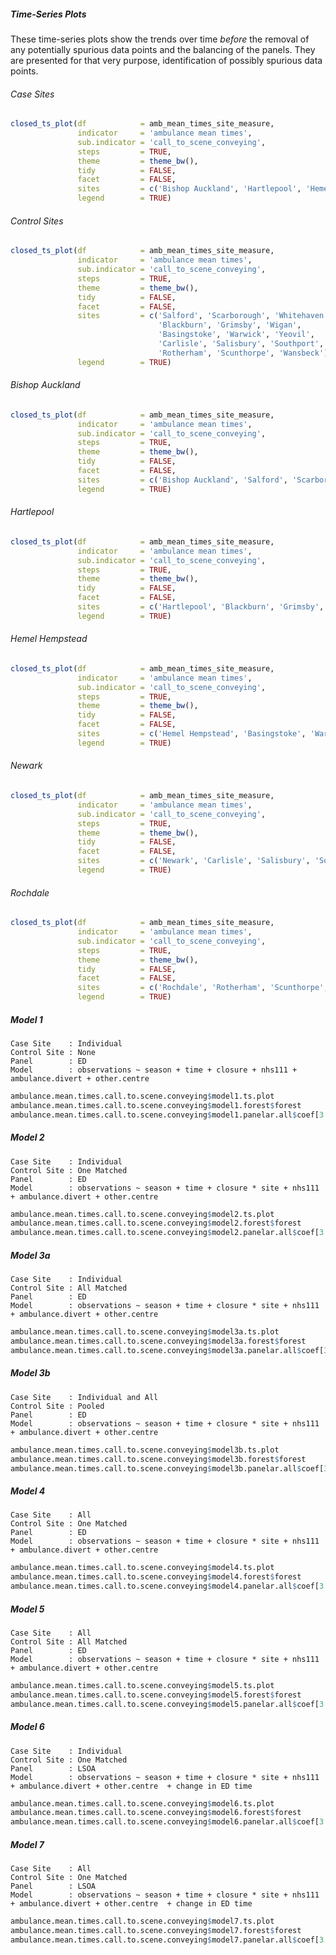 ##### Time-Series Plots

These time-series plots show the trends over time *before* the removal of any potentially spurious data points and the balancing of the panels.  They are presented for that very purpose, identification of possibly spurious data points.

###### Case Sites

```r
closed_ts_plot(df            = amb_mean_times_site_measure,
               indicator     = 'ambulance mean times',
               sub.indicator = 'call_to_scene_conveying',
               steps         = TRUE,
               theme         = theme_bw(),
               tidy          = FALSE,
               facet         = FALSE,
               sites         = c('Bishop Auckland', 'Hartlepool', 'Hemel Hempstead', 'Newark', 'Rochdale'),
               legend        = TRUE)
```

###### Control Sites

```r
closed_ts_plot(df            = amb_mean_times_site_measure,
               indicator     = 'ambulance mean times',
               sub.indicator = 'call_to_scene_conveying',
               steps         = TRUE,
               theme         = theme_bw(),
               tidy          = FALSE,
               facet         = FALSE,
               sites         = c('Salford', 'Scarborough', 'Whitehaven',
                                 'Blackburn', 'Grimsby', 'Wigan',
                                 'Basingstoke', 'Warwick', 'Yeovil',
                                 'Carlisle', 'Salisbury', 'Southport',
                                 'Rotherham', 'Scunthorpe', 'Wansbeck'),
               legend        = TRUE)
```

###### Bishop Auckland

```r
closed_ts_plot(df            = amb_mean_times_site_measure,
               indicator     = 'ambulance mean times',
               sub.indicator = 'call_to_scene_conveying',
               steps         = TRUE,
               theme         = theme_bw(),
               tidy          = FALSE,
               facet         = FALSE,
               sites         = c('Bishop Auckland', 'Salford', 'Scarborough', 'Whitehaven'),
               legend        = TRUE)
```

###### Hartlepool

```r
closed_ts_plot(df            = amb_mean_times_site_measure,
               indicator     = 'ambulance mean times',
               sub.indicator = 'call_to_scene_conveying',
               steps         = TRUE,
               theme         = theme_bw(),
               tidy          = FALSE,
               facet         = FALSE,
               sites         = c('Hartlepool', 'Blackburn', 'Grimsby', 'Wigan'),
               legend        = TRUE)
```

###### Hemel Hempstead

```r
closed_ts_plot(df            = amb_mean_times_site_measure,
               indicator     = 'ambulance mean times',
               sub.indicator = 'call_to_scene_conveying',
               steps         = TRUE,
               theme         = theme_bw(),
               tidy          = FALSE,
               facet         = FALSE,
               sites         = c('Hemel Hempstead', 'Basingstoke', 'Warwick', 'Yeovil'),
               legend        = TRUE)
```

###### Newark

```r
closed_ts_plot(df            = amb_mean_times_site_measure,
               indicator     = 'ambulance mean times',
               sub.indicator = 'call_to_scene_conveying',
               steps         = TRUE,
               theme         = theme_bw(),
               tidy          = FALSE,
               facet         = FALSE,
               sites         = c('Newark', 'Carlisle', 'Salisbury', 'Southport'),
               legend        = TRUE)
```

###### Rochdale

```r
closed_ts_plot(df            = amb_mean_times_site_measure,
               indicator     = 'ambulance mean times',
               sub.indicator = 'call_to_scene_conveying',
               steps         = TRUE,
               theme         = theme_bw(),
               tidy          = FALSE,
               facet         = FALSE,
               sites         = c('Rochdale', 'Rotherham', 'Scunthorpe', 'Wansbeck'),
               legend        = TRUE)
```


##### Model 1
`Case Site    : Individual`\
`Control Site : None`\
`Panel        : ED`\
`Model        : observations ~ season + time + closure + nhs111 + ambulance.divert + other.centre `\

```r
ambulance.mean.times.call.to.scene.conveying$model1.ts.plot
ambulance.mean.times.call.to.scene.conveying$model1.forest$forest
ambulance.mean.times.call.to.scene.conveying$model1.panelar.all$coef[3:8] %>% kable(caption = ambulance.mean.times.call.to.scene.conveying$model1.panelar.all$caption)
```

##### Model 2

`Case Site    : Individual`\
`Control Site : One Matched`\
`Panel        : ED`\
`Model        : observations ~ season + time + closure * site + nhs111 + ambulance.divert + other.centre `\

```r
ambulance.mean.times.call.to.scene.conveying$model2.ts.plot
ambulance.mean.times.call.to.scene.conveying$model2.forest$forest
ambulance.mean.times.call.to.scene.conveying$model2.panelar.all$coef[3:8] %>% kable(caption = ambulance.mean.times.call.to.scene.conveying$model2.panelar.all$caption)
```

##### Model 3a

`Case Site    : Individual`\
`Control Site : All Matched`\
`Panel        : ED`\
`Model        : observations ~ season + time + closure * site + nhs111 + ambulance.divert + other.centre `\

```r
ambulance.mean.times.call.to.scene.conveying$model3a.ts.plot
ambulance.mean.times.call.to.scene.conveying$model3a.forest$forest
ambulance.mean.times.call.to.scene.conveying$model3a.panelar.all$coef[3:8] %>% kable(caption = ambulance.mean.times.call.to.scene.conveying$model3a.panelar.all$caption)
```

##### Model 3b

`Case Site    : Individual and All`\
`Control Site : Pooled`\
`Panel        : ED`\
`Model        : observations ~ season + time + closure * site + nhs111 + ambulance.divert + other.centre`\

```r
ambulance.mean.times.call.to.scene.conveying$model3b.ts.plot
ambulance.mean.times.call.to.scene.conveying$model3b.forest$forest
ambulance.mean.times.call.to.scene.conveying$model3b.panelar.all$coef[3:8] %>% kable(caption = ambulance.mean.times.call.to.scene.conveying$model3b.panelar.all$caption)
```

##### Model 4

`Case Site    : All`\
`Control Site : One Matched`\
`Panel        : ED`\
`Model        : observations ~ season + time + closure * site + nhs111 + ambulance.divert + other.centre `\

```r
ambulance.mean.times.call.to.scene.conveying$model4.ts.plot
ambulance.mean.times.call.to.scene.conveying$model4.forest$forest
ambulance.mean.times.call.to.scene.conveying$model4.panelar.all$coef[3:9] %>% kable(caption = ambulance.mean.times.call.to.scene.conveying$model4.panelar.all$caption)
```

##### Model 5

`Case Site    : All`\
`Control Site : All Matched`\
`Panel        : ED`\
`Model        : observations ~ season + time + closure * site + nhs111 + ambulance.divert + other.centre `\


```r
ambulance.mean.times.call.to.scene.conveying$model5.ts.plot
ambulance.mean.times.call.to.scene.conveying$model5.forest$forest
ambulance.mean.times.call.to.scene.conveying$model5.panelar.all$coef[3:9] %>% kable(caption = ambulance.mean.times.call.to.scene.conveying$model5.panelar.all$caption)
```

##### Model 6

`Case Site    : Individual`\
`Control Site : One Matched`\
`Panel        : LSOA`\
`Model        : observations ~ season + time + closure * site + nhs111 + ambulance.divert + other.centre  + change in ED time`\

```r
ambulance.mean.times.call.to.scene.conveying$model6.ts.plot
ambulance.mean.times.call.to.scene.conveying$model6.forest$forest
ambulance.mean.times.call.to.scene.conveying$model6.panelar.all$coef[3:8] %>% kable(caption = ambulance.mean.times.call.to.scene.conveying$model6.panelar.all$caption)
```

##### Model 7

`Case Site    : All`\
`Control Site : One Matched`\
`Panel        : LSOA`\
`Model        : observations ~ season + time + closure * site + nhs111 + ambulance.divert + other.centre  + change in ED time`\

```r
ambulance.mean.times.call.to.scene.conveying$model7.ts.plot
ambulance.mean.times.call.to.scene.conveying$model7.forest$forest
ambulance.mean.times.call.to.scene.conveying$model7.panelar.all$coef[3:8] %>% kable(caption = ambulance.mean.times.call.to.scene.conveying$model7.panelar.all$caption)
```
